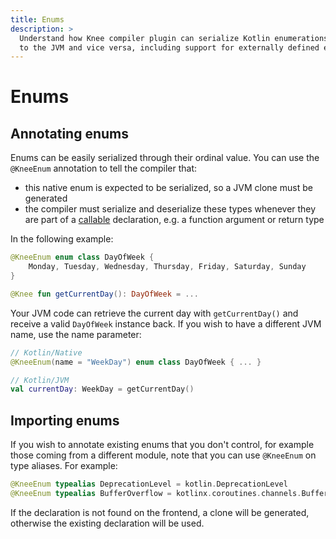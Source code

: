 ```yaml
---
title: Enums
description: >
  Understand how Knee compiler plugin can serialize Kotlin enumerations and let you pass them from Kotlin Native
  to the JVM and vice versa, including support for externally defined enums.
---
```


# Enums

## Annotating enums

Enums can be easily serialized through their ordinal value. You can use the `@KneeEnum` annotation to tell the
compiler that:

- this native enum is expected to be serialized, so a JVM clone must be generated
- the compiler must serialize and deserialize these types whenever they are part of a [callable](callables) declaration, e.g. a function argument or return type

In the following example:

```kotlin
@KneeEnum enum class DayOfWeek {
    Monday, Tuesday, Wednesday, Thursday, Friday, Saturday, Sunday
}

@Knee fun getCurrentDay(): DayOfWeek = ...
```

Your JVM code can retrieve the current day with `getCurrentDay()` and receive a valid `DayOfWeek` instance back.
If you wish to have a different JVM name, use the name parameter:

```kotlin
// Kotlin/Native
@KneeEnum(name = "WeekDay") enum class DayOfWeek { ... }

// Kotlin/JVM
val currentDay: WeekDay = getCurrentDay()
```

## Importing enums

If you wish to annotate existing enums that you don't control, for example those coming from a different module,
note that you can use `@KneeEnum` on type aliases. For example:

```kotlin
@KneeEnum typealias DeprecationLevel = kotlin.DeprecationLevel
@KneeEnum typealias BufferOverflow = kotlinx.coroutines.channels.BufferOverflow
```

If the declaration is not found on the frontend, a clone will be generated, otherwise the existing declaration will be used.